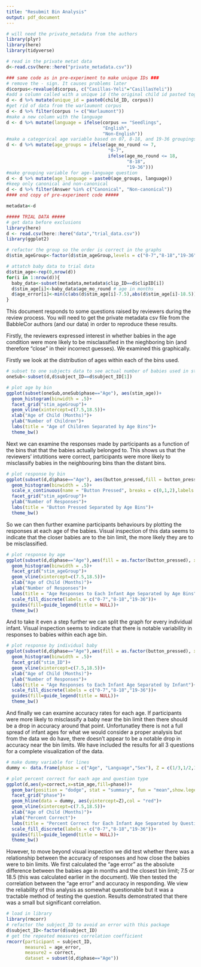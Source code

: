 ```yaml
---
title: "Resubmit Bin Analysis"
output: pdf_document
---
```


```r
# will need the private_metadata from the authors
library(plyr)
library(here)
library(tidyverse)

# read in the private metat data
d<-read.csv(here::here("private_metadata.csv"))

### same code as in pre-experiment to make unique IDs ###
# remove the - sign. It causes problems later
d$corpus<-revalue(d$corpus, c("Casillas-Yeli"="CasillasYeli"))
#add a column called with a unique id (the original child id pasted together with the corpus)
d <- d %>% mutate(unique_id = paste0(child_ID, corpus))
#get rid of data from the warlaumont corpus
d <- d %>% filter(corpus != c("Warlaumont"))
#make a new column with the language
d <- d %>% mutate(language = ifelse(corpus == "Seedlings",
                                    "English",
                                    "Non-English"))
#make a categorical age variable based on 07, 8-18, and 19-36 groupings
d <- d %>% mutate(age_groups = ifelse(age_mo_round <= 7,
                                      "0-7",
                                      ifelse(age_mo_round <= 18,
                                             "8-18",
                                             "19-36")))
#make grouping variable for age-language question
d <- d %>% mutate(age_language = paste0(age_groups, language))
#keep only canonical and non-canonical
d <- d %>% filter(Answer %in% c("Canonical", "Non-canonical"))
#### end copy of pre-experiment code #####

metadata<-d

##### TRIAL DATA #####
# get data before exclusions
library(here)
d <- read.csv(here::here("data","trial_data.csv"))
library(ggplot2)

# refactor the group so the order is correct in the graphs
d$stim_ageGroup<-factor(d$stim_ageGroup,levels = c("0-7","8-18","19-36"))

# attatch baby data to trial data
d$stim_age<-rep(0,nrow(d))
for(i in 1:nrow(d)){
  baby_data<-subset(metadata,metadata$clip_ID==d$clipID[i])
  d$stim_age[i]<-baby_data$age_mo_round # age in months
  d$age_error[i]<-min(c(abs(d$stim_age[i]-7.5),abs(d$stim_age[i]-18.5))) #absolute difference between age and closest cut off
}
```

This document responds to some questions raised by reviewers during the review process. You will need to get the private metadata csv file from the BabbleCor authors (and our data) in order to reproduce these results.


Firstly, the reviewers expressed interest in whether babies in the age condition were more likely to be misclassified in the nieghboring bin (and therefore "close" in their incorrect guesses). We examined this graphically.

Firstly we look at the distribution of ages within each of the bins used.

```r
# subset to one subjects data to see actual number of babies used in stimuli
oneSub<-subset(d,d$subject_ID==d$subject_ID[1])

# plot age by bin
ggplot(subset(oneSub,oneSub$phase=="Age"), aes(stim_age))+
  geom_histogram(binwidth = .5)+
  facet_grid("stim_ageGroup")+
  geom_vline(xintercept=c(7.5,18.5))+
  xlab("Age of Child (Months)")+
  ylab("Number of Children")+
  labs(title = "Age of Children Separated by Age Bins")+
  theme_bw()
```

Next we can examine the responses made by participants as a function of the bins that that the babies actually belonged to. This shows us that the reviewers' intutitions were correct, participants were more likely to misclassify babies in the neighbouring bins than the distant bins.

```r
# plot response by bin
ggplot(subset(d,d$phase=="Age"), aes(button_pressed,fill = button_pressed))+
  geom_histogram(binwidth = .5)+
  scale_x_continuous(name = "Button Pressed", breaks = c(0,1,2),labels = c("0-7","8-18","19-36"))+
  facet_grid("stim_ageGroup")+
  ylab("Number of Responses")+
  labs(title = "Button Pressed Separated by Age Bins")+
  theme_bw()
```

So we can then further examine participants behaviours by plotting the responses at each age of the babies. Visual inspection of this data seems to indicate that the closer babies are to the bin limit, the more likely they are to be misclassified.

```r
# plot response by age
ggplot(subset(d,d$phase=="Age"),aes(fill = as.factor(button_pressed), x=stim_age))+
  geom_histogram(binwidth = .5)+
  facet_grid("stim_ageGroup")+
  geom_vline(xintercept=c(7.5,18.5))+
  xlab("Age of Child (Months)")+
  ylab("Number of Responses")+
  labs(title = "Age Responses to Each Infant Age Separated by Age Bins")+
  scale_fill_discrete(labels = c("0-7","8-18","19-36"))+
  guides(fill=guide_legend(title = NULL))+
  theme_bw()
```

And to take it even a step further we can split the graph for every individual infant. Visual inspection seems to indicate that there is notable variability in responses to babies within each age bin.

```r
# plot response by individual baby
ggplot(subset(d,d$phase=="Age"),aes(fill = as.factor(button_pressed), x=stim_age))+
  geom_histogram(binwidth = .5)+
  facet_grid("stim_ID")+
  geom_vline(xintercept=c(7.5,18.5))+
  xlab("Age of Child (Months)")+
  ylab("Number of Responses")+
  labs(title = "Age Responses to Each Infant Age Separated by Infant")+
  scale_fill_discrete(labels = c("0-7","8-18","19-36"))+
  guides(fill=guide_legend(title = NULL))+
  theme_bw()
```

And finally we can examine accuracy rates for each age. If participants were more likely to misclassify a baby near the bin limit then there should be a drop in accuracy around that point. Unfortunatley there is not a full spread of infant ages for what we would consider a proper analysis but from the data we do have, there doesn't appear to be a notable drop in accuracy near the bin limits. We have included the results for all 3 questions for a complete visualization of the data.

```r
# make dummy variable for lines
dummy <- data.frame(phase = c("Age", "Language","Sex"), Z = c(1/3,1/2,1/2))

# plot percent correct for each age and question type
ggplot(d,aes(y=correct,x=stim_age,fill=phase))+
  geom_bar(position = "dodge", stat = "summary", fun = "mean",show.legend = F)+
  facet_grid("phase")+
  geom_hline(data = dummy, aes(yintercept=Z),col = "red")+
  geom_vline(xintercept=c(7.5,18.5))+
  xlab("Age of Child (Months)")+
  ylab("Percent Correct")+
  labs(title = "Percent Correct for Each Infant Age Separated by Question Type",caption = "Black lines separate age bins; red lines indicate chance")+
  scale_fill_discrete(labels = c("0-7","8-18","19-36"))+
  guides(fill=guide_legend(title = NULL))+
  theme_bw()
```

However, to move beyond visual inspection we did test whether there was a relationship between the accuracy of responses and how close the babies were to bin limits. We first calculated the "age error" as the absolute difference between the babies age in months and the closest bin limit; 7.5 or 18.5 (this was calculated earlier in the document). We then tested the correlation between the "age error" and accuracy in responding. We view the reliability of this analysis as somewhat questionable but it was a tractable method of testing the question. Results demonstrated that there was a small but significant correlation. 

```r
# load in library
library(rmcorr)
# refactor the subject_ID to avoid an error with this package
d$subject_ID<-factor(d$subject_ID)
# get the repeated measures correlation coefficient
rmcorr(participant = subject_ID,
       measure1 = age_error,
       measure2 = correct,
       dataset = subset(d,d$phase=="Age"))
```